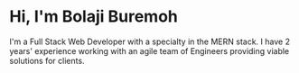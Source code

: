 # Hi, I'm Bolaji Buremoh

I'm a Full Stack Web Developer with a specialty in the MERN stack. I have 2 years' experience working with an agile team of Engineers providing viable solutions for clients.